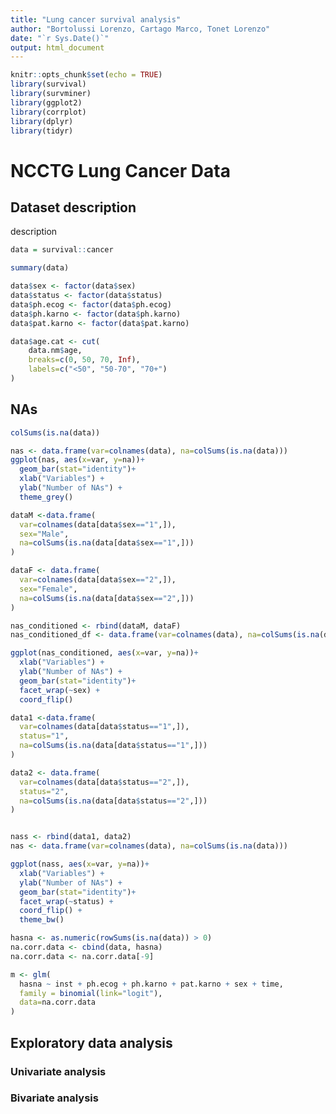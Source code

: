 ```yaml
---
title: "Lung cancer survival analysis"
author: "Bortolussi Lorenzo, Cartago Marco, Tonet Lorenzo"
date: "`r Sys.Date()`"
output: html_document
---
```


```r
knitr::opts_chunk$set(echo = TRUE)
library(survival)
library(survminer)
library(ggplot2)
library(corrplot)
library(dplyr)
library(tidyr)
```

# NCCTG Lung Cancer Data
## Dataset description
description

```r
data = survival::cancer
```

```r
summary(data)
```

```r
data$sex <- factor(data$sex)
data$status <- factor(data$status)
data$ph.ecog <- factor(data$ph.ecog)
data$ph.karno <- factor(data$ph.karno)
data$pat.karno <- factor(data$pat.karno)
```

```r
data$age.cat <- cut(
    data.nm$age, 
    breaks=c(0, 50, 70, Inf), 
    labels=c("<50", "50-70", "70+")
)
```

## NAs
```r
colSums(is.na(data))
```

```r
nas <- data.frame(var=colnames(data), na=colSums(is.na(data)))
ggplot(nas, aes(x=var, y=na))+ 
  geom_bar(stat="identity")+
  xlab("Variables") +
  ylab("Number of NAs") +
  theme_grey()

```

```r

dataM <-data.frame(
  var=colnames(data[data$sex=="1",]), 
  sex="Male", 
  na=colSums(is.na(data[data$sex=="1",]))
)

dataF <- data.frame(
  var=colnames(data[data$sex=="2",]),
  sex="Female",
  na=colSums(is.na(data[data$sex=="2",]))
)

nas_conditioned <- rbind(dataM, dataF)
nas_conditioned_df <- data.frame(var=colnames(data), na=colSums(is.na(data)))

ggplot(nas_conditioned, aes(x=var, y=na))+ 
  xlab("Variables") +
  ylab("Number of NAs") +
  geom_bar(stat="identity")+
  facet_wrap(~sex) +
  coord_flip()
```
```r
data1 <-data.frame(
  var=colnames(data[data$status=="1",]),
  status="1",
  na=colSums(is.na(data[data$status=="1",]))
)

data2 <- data.frame(
  var=colnames(data[data$status=="2",]),
  status="2",
  na=colSums(is.na(data[data$status=="2",]))
)


nass <- rbind(data1, data2)
nas <- data.frame(var=colnames(data), na=colSums(is.na(data)))

ggplot(nass, aes(x=var, y=na))+
  xlab("Variables") +
  ylab("Number of NAs") +
  geom_bar(stat="identity")+
  facet_wrap(~status) +
  coord_flip() +
  theme_bw()
```


```r
hasna <- as.numeric(rowSums(is.na(data)) > 0)
na.corr.data <- cbind(data, hasna)
na.corr.data <- na.corr.data[-9]

m <- glm(
  hasna ~ inst + ph.ecog + ph.karno + pat.karno + sex + time,
  family = binomial(link="logit"),
  data=na.corr.data
)
```

## Exploratory data analysis
### Univariate analysis

### Bivariate analysis